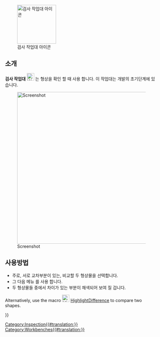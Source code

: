 <languages/>

<div class="mw-translate-fuzzy">
{{Docnav
|[[FEM_Workbench/ko|FEM 작업대]]
|[[Mesh_Workbench/ko|메쉬 작업대]]
|IconL=Workbench_FEM.svg
|IconR=Workbench_Mesh.svg
}}
</div>

[[Image:Workbench_Inspection.svg|thumb|128px|검사 작업대 아이콘]]

<span id="Introduction"></span>
== 소개 ==

'''검사 작업대''' [[Image:Workbench_Inspection.svg|24px]]  는 형상을 확인 할 때 사용 합니다. 이 작업대는 개발의 초기단계에 있습니다.

[[File:InspectionEx.png|thumb|center|500px|Screenshot]]

<span id="Usage"></span>
== 사용방법 ==

* 주로, 서로 교차부분이 있는, 비교할 두 형상물을 선택합니다.
* 그 다음 메뉴 {{MenuCommand|Inspection → Visual inspection}} 를 사용 합니다.
* 두 형상물들 중에서 차이가 있는 부분이 채색되어 보여 질 겁니다.

Alternatively, use the macro [[File:HighlightDifference.png|24px]] [[Macro_HighlightDifference|HighlightDifference]] to compare two shapes.


<div class="mw-translate-fuzzy">
{{Docnav
|[[FEM_Workbench/ko|FEM 작업대]]
|[[Mesh_Workbench/ko|메쉬 작업대]]
|IconL=Workbench_FEM.svg
|IconR=Workbench_Mesh.svg
}}
</div>

[[Category:Inspection{{#translation:}}]]
{{Userdocnavi{{#translation:}}}}
[[Category:Workbenches{{#translation:}}]]
